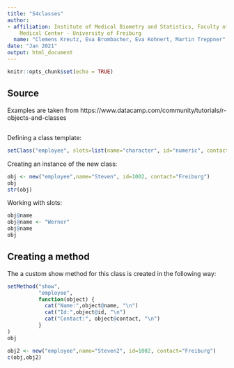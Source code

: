 ---
title: "S4classes"
author:
- affiliation: Institute of Medical Biometry and Statistics, Faculty of Medicine and
    Medical Center - University of Freiburg
  name: "Clemens Kreutz, Eva Brombacher, Eva Kohnert, Martin Treppner"
date: "Jan 2021"
output: html_document
---


```{r setup, include=FALSE}
knitr::opts_chunk$set(echo = TRUE)
```

## Source

Examples are taken from
https://www.datacamp.com/community/tutorials/r-objects-and-classes

## 
Defining a class template:

```{r}
setClass("employee", slots=list(name="character", id="numeric", contact="character"))
```

Creating an instance of the new class:
```{r}
obj <- new("employee",name="Steven", id=1002, contact="Freiburg")
obj
str(obj)
```

Working with slots:
```{r}
obj@name
obj@name <- "Werner"
obj@name
obj
```


## Creating a method
The a custom show method for this class is created in the following way:
```{r}
setMethod("show",
          "employee",
          function(object) {
            cat("Name:",object@name, "\n")
            cat("Id:",object@id, "\n")
            cat("Contact:", object@contact, "\n")
          }
)
obj
```


```{r}
obj2 <- new("employee",name="Steven2", id=1002, contact="Freiburg")
c(obj,obj2)
```

